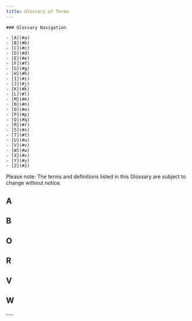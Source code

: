 ```yaml
---
title: Glossary of Terms
---
```


<Panel>

    ### Glossary Navigation

    - [A](#a)
    - [B](#b)
    - [C](#c)
    - [D](#d)
    - [E](#e)
    - [F](#f)
    - [G](#g)
    - [H](#h)
    - [I](#i)
    - [J](#j)
    - [K](#k)
    - [L](#l)
    - [M](#m)
    - [N](#n)
    - [O](#o)
    - [P](#p)
    - [Q](#q)
    - [R](#r)
    - [S](#s)
    - [T](#t)
    - [U](#u)
    - [V](#v)
    - [W](#w)
    - [X](#x)
    - [Y](#y)
    - [Z](#z)

</Panel>


<Note>Please note:  The terms and definitions listed in this Glossary are subject to change without notice.</Note>

## A

<Authentication />


<APIkey />

## B

## O

<Orders />


## R

<Results />

## V

<VPN />

## W

<WAF />
---


